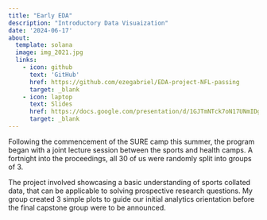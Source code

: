 ```yaml
---
title: "Early EDA"
description: "Introductory Data Visuaization"
date: '2024-06-17'
about: 
  template: solana
  image: img_2021.jpg
  links: 
    - icon: github
      text: 'GitHub'
      href: https://github.com/ezegabriel/EDA-project-NFL-passing
      target: _blank
    - icon: laptop
      text: Slides
      href: https://docs.google.com/presentation/d/1GJTmNTck7oN17UNmIDgNDp1s6aU40wCVYwmZQqpjlS0/edit#slide=id.g2e5931fc284_0_5
      target: _blank
---
```


Following the commencement of the SURE camp this summer, the program began with a joint lecture session between the sports and health camps. A fortnight into the proceedings, all 30 of us were randomly split into groups of 3.

The project involved showcasing a basic understanding of sports collated data, that can be applicable to solving prospective research questions. My group created 3 simple plots to guide our initial analytics orientation before the final capstone group were to be announced.
